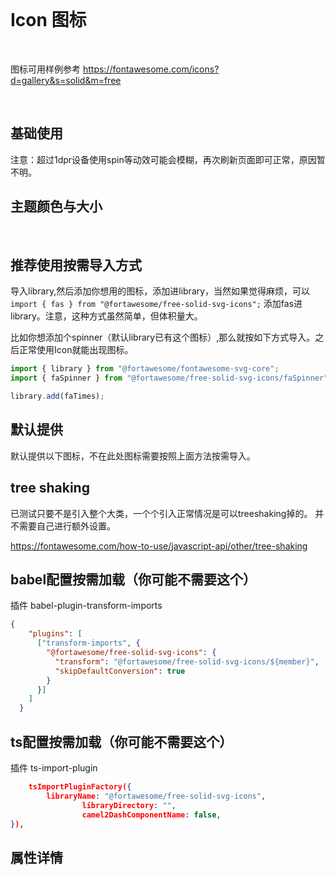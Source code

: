 
<Meta title='DISPLAY|Icon 图标' component={Icon} />

<br/>

# Icon 图标
<br/>

图标可用样例参考
https://fontawesome.com/icons?d=gallery&s=solid&m=free

<br/>

## 基础使用

注意：超过1dpr设备使用spin等动效可能会模糊，再次刷新页面即可正常，原因暂不明。

<Preview>
  <Story name='base' >
  <div>
<Icon icon='search' ></Icon>
<Icon icon='spinner' spin size='2x'></Icon>
<Icon icon='coffee' pulse size='2x'></Icon>
<Icon icon='spinner' flip='vertical' size='2x'></Icon>
<Icon icon='spinner' flip='both' size='2x'></Icon>
<Icon  icon="spinner" transform={{ rotate: 1 }} size='2x'></Icon>
<Icon icon="cog" pulse mask='circle'size='2x'></Icon>
  </div>
  </Story>
</Preview>


## 主题颜色与大小
<br/>

<Preview>
  <Story name='default' >
        <Icon icon='coffee' theme='danger' size='5x' ></Icon>
  </Story>
  <Story name='default2' >
        <Icon icon='ad' theme='primary' size='5x' ></Icon>
  </Story>
  <Story name='default3' >
        <Icon icon='address-book' theme='success' size='5x' ></Icon>
  </Story>
   <Story name='default4' >
        <Icon icon='anchor' theme='info' size='5x' ></Icon>
  </Story>
   <Story name='default5' >
        <Icon icon='arrow-left' theme='warning' size='5x' ></Icon>
  </Story>
</Preview>


## 推荐使用按需导入方式

导入library,然后添加你想用的图标，添加进library，当然如果觉得麻烦，可以`import { fas } from "@fortawesome/free-solid-svg-icons";`
添加fas进library。注意，这种方式虽然简单，但体积量大。

比如你想添加个spinner（默认library已有这个图标）,那么就按如下方式导入。之后正常使用Icon就能出现图标。

```jsx
import { library } from "@fortawesome/fontawesome-svg-core";
import { faSpinner } from "@fortawesome/free-solid-svg-icons/faSpinner"; // 注意结尾必须有，否则需要配按需加载或者靠treeShaking

library.add(faTimes);
```

## 默认提供 

默认提供以下图标，不在此处图标需要按照上面方法按需导入。

<Preview>
  <Story name='defaulticon' >
        <div>
<Icon icon='coffee' ></Icon>
<Icon icon='info-circle' ></Icon>
<Icon icon='spinner' ></Icon>
<Icon icon='ad' ></Icon>
<Icon icon='adress-book' ></Icon>
<Icon icon='anchor' ></Icon>
<Icon icon='arrow-left' ></Icon>
<Icon icon='arrow-down' ></Icon>
<Icon icon='arrow-right' ></Icon>
<Icon icon='arrow-up' ></Icon>
<Icon icon='question-circle' ></Icon>
<Icon icon='times' ></Icon>
<Icon icon='user' ></Icon>
<Icon icon='search' ></Icon>
<Icon icon='cog' ></Icon>
<Icon icon='circle' ></Icon>
<Icon icon='angle-down' ></Icon>
<Icon icon='angle-left' ></Icon>
<Icon icon='angle-right' ></Icon>
<Icon icon='angle-up' ></Icon>
<Icon icon='bell' ></Icon>
<Icon icon='times-circle' ></Icon>
<Icon icon='exclamation-circle' ></Icon>
<Icon icon='bookmark' ></Icon>
<Icon icon='check-circle' ></Icon>
<Icon icon='map-market-alt' ></Icon>
<Icon icon='atom' ></Icon>
<Icon icon='filter' ></Icon>
        </div>
  </Story>
</Preview>




## tree shaking

已测试只要不是引入整个大类，一个个引入正常情况是可以treeshaking掉的。
并不需要自己进行额外设置。

https://fontawesome.com/how-to-use/javascript-api/other/tree-shaking

## babel配置按需加载（你可能不需要这个）

插件
babel-plugin-transform-imports

```json
{
    "plugins": [
      ["transform-imports", {
        "@fortawesome/free-solid-svg-icons": {
          "transform": "@fortawesome/free-solid-svg-icons/${member}",
          "skipDefaultConversion": true
        }
      }]
    ]
  }
```
## ts配置按需加载（你可能不需要这个）

插件
ts-import-plugin

```json
	tsImportPluginFactory({
		libraryName: "@fortawesome/free-solid-svg-icons",
				libraryDirectory: "",
				camel2DashComponentName: false,
}),

```



## 属性详情

<Props of={Icon} />